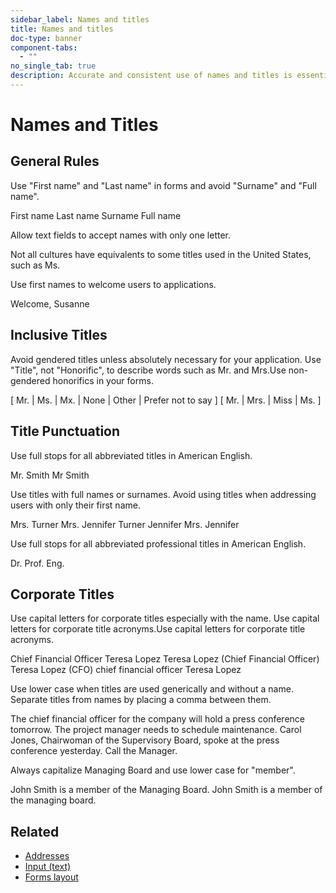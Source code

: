 ```yaml
---
sidebar_label: Names and titles
title: Names and titles
doc-type: banner
component-tabs:
  - ""
no_single_tab: true
description: Accurate and consistent use of names and titles is essential for maintaining clear communication and professional integrity. Properly formatted names and titles of our users help prevent misunderstandings and ensure that all parties are addressed correctly, thereby enhancing overall operational efficiency.
---
```



# Names and Titles

## General Rules

Use "First name" and "Last name" in forms and avoid "Surname" and "Full name".

<DoAndDont>
  <DoAndDont.Do>
    <DoAndDont.Item>First name</DoAndDont.Item>
    <DoAndDont.Item>Last name</DoAndDont.Item>
  </DoAndDont.Do>
  <DoAndDont.Dont>
    <DoAndDont.Item>Surname</DoAndDont.Item>
    <DoAndDont.Item>Full name</DoAndDont.Item>
  </DoAndDont.Dont>
</DoAndDont>

Allow text fields to accept names with only one letter.

Not all cultures have equivalents to some titles used in the United States, such as Ms.

Use first names to welcome users to applications.

<DoAndDont>
  <DoAndDont.Do>
    <DoAndDont.Item>Welcome, Susanne</DoAndDont.Item>
  </DoAndDont.Do>
</DoAndDont>

## Inclusive Titles

Avoid gendered titles unless absolutely necessary for your application. Use "Title", not "Honorific", to describe words such as Mr. and Mrs.Use non-gendered honorifics in your forms.

<DoAndDont>
  <DoAndDont.Do>
    <DoAndDont.Item>[ Mr. | Ms. | Mx. | None | Other | Prefer not to say ]</DoAndDont.Item>
  </DoAndDont.Do>
  <DoAndDont.Dont>
    <DoAndDont.Item>[ Mr. | Mrs. | Miss | Ms. ]</DoAndDont.Item>
  </DoAndDont.Dont>
</DoAndDont>

## Title Punctuation

Use full stops for all abbreviated titles in American English.

<DoAndDont>
  <DoAndDont.Do>
    <DoAndDont.Item>Mr. Smith</DoAndDont.Item>
  </DoAndDont.Do>
  <DoAndDont.Dont>
    <DoAndDont.Item>Mr Smith</DoAndDont.Item>
  </DoAndDont.Dont>
</DoAndDont>

Use titles with full names or surnames. Avoid using titles when addressing users with only their first name.

<DoAndDont>
  <DoAndDont.Do>
    <DoAndDont.Item>Mrs. Turner</DoAndDont.Item>
    <DoAndDont.Item>Mrs. Jennifer Turner</DoAndDont.Item>
    <DoAndDont.Item>Jennifer</DoAndDont.Item>
  </DoAndDont.Do>
  <DoAndDont.Dont>
    <DoAndDont.Item>Mrs. Jennifer</DoAndDont.Item>
  </DoAndDont.Dont>
</DoAndDont>

Use full stops for all abbreviated professional titles in American English.

<DoAndDont>
  <DoAndDont.Do>
    <DoAndDont.Item>Dr.</DoAndDont.Item>
    <DoAndDont.Item>Prof.</DoAndDont.Item>
    <DoAndDont.Item>Eng.</DoAndDont.Item>
  </DoAndDont.Do>
</DoAndDont>

## Corporate Titles

Use capital letters for corporate titles especially with the name. Use capital letters for corporate title acronyms.Use capital letters for corporate title acronyms.

<DoAndDont>
  <DoAndDont.Do>
    <DoAndDont.Item>Chief Financial Officer Teresa Lopez</DoAndDont.Item>
    <DoAndDont.Item>Teresa Lopez (Chief Financial Officer)</DoAndDont.Item>
    <DoAndDont.Item>Teresa Lopez (CFO)</DoAndDont.Item>
  </DoAndDont.Do>
  <DoAndDont.Dont>
    <DoAndDont.Item>chief financial officer Teresa Lopez</DoAndDont.Item>
  </DoAndDont.Dont>
</DoAndDont>

Use lower case when titles are used generically and without a name. Separate titles from names by placing a comma between them.

<DoAndDont>
  <DoAndDont.Do>
    <DoAndDont.Item>The chief financial officer for the company will hold a press conference tomorrow.</DoAndDont.Item>
    <DoAndDont.Item>The project manager needs to schedule maintenance.</DoAndDont.Item>
    <DoAndDont.Item>Carol Jones, Chairwoman of the Supervisory Board, spoke at the press conference yesterday.</DoAndDont.Item>
  </DoAndDont.Do>
  <DoAndDont.Dont>
    <DoAndDont.Item>Call the Manager.</DoAndDont.Item>
  </DoAndDont.Dont>
</DoAndDont>

Always capitalize Managing Board and use lower case for "member".

<DoAndDont>
  <DoAndDont.Do>
    <DoAndDont.Item>John Smith is a member of the Managing Board.</DoAndDont.Item>
  </DoAndDont.Do>
  <DoAndDont.Dont>
    <DoAndDont.Item>John Smith is a member of the managing board.</DoAndDont.Item>
  </DoAndDont.Dont>
</DoAndDont>

## Related

- [Addresses](adresses.mdx)
- [Input (text)](../../../components/input/index.mdx)
- [Forms layout](../../../components/forms-layout/index.mdx)